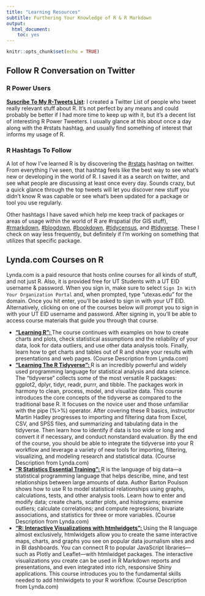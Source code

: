 ```yaml
---
title: "Learning Resources"
subtitle: Furthering Your Knowledge of R & R Markdown
output:
  html_document:
    toc: yes
---
```


```r
knitr::opts_chunk$set(echo = TRUE)
```

## Follow R Conversation on Twitter

### R Power Users

[**Suscribe To My R-Tweets List**](https://twitter.com/mrworthington/lists/r-tweets): I created a Twitter List of people who tweet really relevant stuff about R. It's not perfect by any means and could probably be better if I had more time to keep up with it, but it's a decent list of interesting R Power Tweeters. I usually glance at this about once a day along with the #rstats hashtag, and usually find something of interest that informs my usage of R.

### R Hashtags To Follow

A lot of how I've learned R is by discovering the [#rstats](https://twitter.com/hashtag/rstats?src=hash) hashtag on twitter. From everything I've seen, that hashtag feels like the best way to see what's new or developing in the world of R. I saved it as a search on twitter, and see what people are discussing at least once every day. Sounds crazy, but a quick glance through the top tweets will let you discover new stuff you didn't know R was capable or see what's been updated for a package or tool you use regularly.

Other hashtags I have saved which help me keep track of packages or areas of usage within the world of R are #rspatial (for GIS stuff), [#rmarkdown](https://twitter.com/hashtag/rmarkdown?src=hash), [#blogdown](https://twitter.com/hashtag/blogdown?src=hash), [#bookdown](https://twitter.com/hashtag/bookdown?src=hash), [#tidycensus](https://twitter.com/hashtag/tidycensus?src=hash), and [#tidyverse](https://twitter.com/hashtag/tidyverse?src=hash). These I check on way less frequently, but definitely if I'm working on something that utilizes that specific package.


## Lynda.com Courses on R

Lynda.com is a paid resource that hosts online courses for all kinds of stuff, and not just R. Also, it is provided free for UT Students with a UT EID username & password. When you sign in, make sure to select `Sign In With Your Organization Portal` and, when prompted, type "utexas.edu" for the domain. Once you hit enter, you'll be asked to sign in with your UT EID. Alternatively, clicking on one of the courses below will prompt you to sign in with your UT EID username and password. After signing in, you'll be able to access course materials that guide you through that course.

  * [**"Learning R": **](https://www.lynda.com/R-tutorials/Up-Running-R/120612-2.html?org=utexas.edu) The course continues with examples on how to create charts and plots, check statistical assumptions and the reliability of your data, look for data outliers, and use other data analysis tools. Finally, learn how to get charts and tables out of R and share your results with presentations and web pages. (Course Description from Lynda.com)
  * [**"Learning The R Tidyverse": **](https://www.lynda.com/R-tutorials/Learning-R-Tidyverse/586672-2.html?org=utexas.edu) R is an incredibly powerful and widely used programming language for statistical analysis and data science. The "tidyverse" collects some of the most versatile R packages: ggplot2, dplyr, tidyr, readr, purrr, and tibble. The packages work in harmony to clean, process, model, and visualize data. This course introduces the core concepts of the tidyverse as compared to the traditional base R. It focuses on the novice user and those unfamiliar with the pipe (%>%) operator. After covering these R basics, instructor Martin Hadley progresses to importing and filtering data from Excel, CSV, and SPSS files, and summarizing and tabulating data in the tidyverse. Then learn how to identify if data is too wide or long and convert it if necessary, and conduct nonstandard evaluation. By the end of the course, you should be able to integrate the tidyverse into your R workflow and leverage a variety of new tools for importing, filtering, visualizing, and modeling research and statistical data. (Course Description from Lynda.com)
  * [**"R Statistics Essential Training": **](https://www.lynda.com/R-tutorials/R-Statistics-Essential-Training/142447-2.html?org=utexas.edu) R is the language of big data—a statistical programming language that helps describe, mine, and test relationships between large amounts of data. Author Barton Poulson shows how to use R to model statistical relationships using graphs, calculations, tests, and other analysis tools. Learn how to enter and modify data; create charts, scatter plots, and histograms; examine outliers; calculate correlations; and compute regressions, bivariate associations, and statistics for three or more variables. (Course Description from Lynda.com)
  * [**"R: Interactive Visualizations with htmlwidgets": **](https://www.lynda.com/R-tutorials/R-Interactive-Visualizations-htmlwidgets/586671-2.html?org=utexas.edu) Using the R language almost exclusively, htmlwidgets allow you to create the same interactive maps, charts, and graphs you see on popular data journalism sites and in BI dashboards. You can connect R to popular JavaScript libraries—such as Plotly and Leaflet—with htmlwidget packages. The interactive visualizations you create can be used in R Markdown reports and presentations, and even integrated into rich, responsive Shiny applications. This course introduces you to the fundamental skills needed to add htmlwidgets to your R workflow. (Course Description from Lynda.com)

<!-- ## [DataCamp Courses](https://www.datacamp.com/) -->

<!-- DataCamp is an incredible, but paid resource. Before you complain about the latter, consider that the people making these courses are often the same people who have developed various R Packages that are completely free to use.  -->

<!-- While some professors at UT who utilize DataCamp in their classes are able to provide enrolled students with free licenses for that semester, it is not free to any university student. That said, if you're not one of those lucky university students whose professor uses it, you can take advantage of some of their free content or keep an eye out for discounted promotions they offer. Typically, they're promoted around big holidays and have steep discounts. -->

<!--   * [**"Reporting with R Markdown": **](https://www.datacamp.com/courses/reporting-with-r-markdown) Learn how to write a data report quickly and effectively with the R Markdown package, and share your results with your friends, colleagues or the rest of the world. Learn how you can author your own R Markdown reports, and how to automate the reporting process so that you have your own reproducible reports. By the end of the interactive data analysis reporting tutorial, you will be able to generate reports straight from your R code, documenting your work — and its results — as an HTML, pdf, slideshow or Microsoft Word document. (Course Description from DataCamp.com) -->
<!--   * [**"Other R DataCamp Courses": **](https://www.datacamp.com/courses/tech:r) This is a link to a pretty extensive list of R-specific courses that DataCamp has available.  -->
